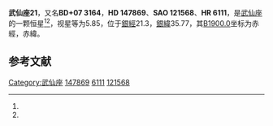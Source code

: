 {{Starbox begin
| name = 武仙座21
}}
{{Starbox observe
| epoch = [[J2000.0|J2000.0]]
| constell = [[武仙座|武仙座]]<ref name=SIMBAD>{{cite web
 | url=http://simbad.u-strasbg.fr/simbad/sim-id?Ident=HR+6111
 | title=Pulsating variable Star
 | publisher=Centre de Données astronomiques de Strasbourg
 | work=SIMBAD
 | accessdate=2012-07-13
 | archive-date=2020-02-03
 | archive-url=https://web.archive.org/web/20200203061102/http://simbad.u-strasbg.fr/simbad/sim-id?Ident=HR+6111
 | dead-url=no
 }}</ref><ref name=DATA>{{cite web
 | url=http://vizier.u-strasbg.fr/viz-bin/VizieR-5?-out.add=.&-source=5050&-corr=PK=HR&-out.max=9999&HR=6111
 | title=VizieR Detailed Page
 | accessdate=2012-07-13
 | archive-date=2016-03-05
 | archive-url=https://web.archive.org/web/20160305212633/http://vizier.u-strasbg.fr/viz-bin/VizieR-5?-out.add=.&-source=5050&-corr=PK=HR&-out.max=9999&HR=6111
 | dead-url=no
 }}</ref>
| 星官 = 
| ra = {{RA|16|24|10.8}}<ref name=SIMBAD /><ref name=DATA />
| dec = {{DEC|+6|56|53}}<ref name=SIMBAD /><ref name=DATA />
| appmag_v = 5.85<ref name=SIMBAD /><ref name=DATA />
}}
{{Starbox character
| class = A2pSr:<ref name=SIMBAD /><ref name=DATA />
| b-v = -0.01<ref name=SIMBAD /><ref name=DATA />
| u-b = 0.01<ref name=SIMBAD /><ref name=DATA />
| r-i = <ref name=SIMBAD /><ref name=DATA />
| variable = 
}}
{{Starbox astrometry
| radial_v = 0.01
| prop_mo_ra = -33
| parallax = 
| p_error = 
}}
{{Starbox catalog
| names =BD+07 3164，[[SAO星表|SAO]] 121568，[[HD星表|HD]] 147869，[[HR星表|HR]] 6111}}
{{Starbox reference |Simbad=HR+6111}}
{{Starbox end}}

'''武仙座21'''，又名'''BD+07 3164'''，'''HD 147869'''、'''SAO 121568'''、'''HR 6111'''，是[[武仙座|武仙座]]的一颗恒星<ref name=SIMBAD /><ref name=DATA />，视星等为5.85，位于[[銀道座標系|銀經]]21.3，[[銀道座標系|銀緯]]35.77，其[[B1900.0|B1900.0]]坐标为赤經{{RA|16|19|18.5}}，赤緯{{DEC|+7|35.77|45}}。

== 参考文献 ==
{{reflist}}

{{star-stub}}

{{武仙座恒星}}
[[Category:武仙座|Category:武仙座]]
[[Category:HD和HDE天體|147869]]
[[Category:HR天體|6111]]
[[Category:SAO天體|121568]]